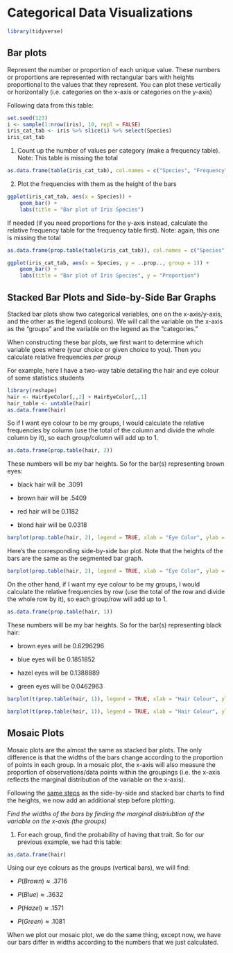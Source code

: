 # Categorical Data Visualizations

```r
library(tidyverse)
```

## Bar plots {#bar-plots}

Represent the number or proportion of each unique value. These numbers
or proportions are represented with rectangular bars with heights
proportional to the values that they represent. You can plot these
vertically or horizontally (i.e. categories on the x-axis or categories
on the y-axis)

Following data from this table:

```r
set.seed(123)
i <- sample(1:nrow(iris), 10, repl = FALSE)
iris_cat_tab <- iris %>% slice(i) %>% select(Species)
iris_cat_tab
```

1.  Count up the number of values per category (make a frequency table).
    Note: This table is missing the total

```r
as.data.frame(table(iris_cat_tab), col.names = c("Species", "Frequency"))
```

2.  Plot the frequencies with them as the height of the bars

```r
ggplot(iris_cat_tab, aes(x = Species)) +
    geom_bar() +
    labs(title = "Bar plot of Iris Species")
```

If needed (if you need proportions for the y-axis instead, calculate the
relative frequency table for the frequency table first). Note: again,
this one is missing the total

```r
as.data.frame(prop.table(table(iris_cat_tab)), col.names = c("Species", "Frequency"))
```

```r
ggplot(iris_cat_tab, aes(x = Species, y = ..prop.., group = 1)) +
    geom_bar() +
    labs(title = "Bar plot of Iris Species", y = "Proportion")
```

## Stacked Bar Plots and Side-by-Side Bar Graphs

Stacked bar plots show two categorical variables, one on the
x-axis/y-axis, and the other as the legend (colours). We will call the
variable on the x-axis as the "groups" and the variable on the legend as
the "categories."

When constructing these bar plots, we first want to determine which
variable goes where (your choice or given choice to you). Then you
calculate relative frequencies *per group*

For example, here I have a two-way table detailing the hair and eye
colour of some statistics students

```r
library(reshape)
hair <- HairEyeColor[,,2] + HairEyeColor[,,1]
hair_table <- untable(hair)
as.data.frame(hair)
```

So if I want eye colour to be my groups, I would calculate the relative
frequencies by column (use the total of the column and divide the whole
column by it), so each group/column will add up to 1.

```r
as.data.frame(prop.table(hair, 2))
```

These numbers will be my bar heights. So for the bar(s) representing
brown eyes:

-   black hair will be .3091

-   brown hair will be .5409

-   red hair will be 0.1182

-   blond hair will be 0.0318

```r
barplot(prop.table(hair, 2), legend = TRUE, xlab = "Eye Color", ylab = "Proportion", main = "Segmented Barplot of Hair Color on Eye Color")
```

Here's the corresponding side-by-side bar plot. Note that the heights of
the bars are the same as the segmented bar graph.

```r
barplot(prop.table(hair, 2), legend = TRUE, xlab = "Eye Color", ylab = "Proportion", main = "Side-by-side Barplot of Hair Color on Eye Color", beside = TRUE)
```

On the other hand, if I want my eye colour to be my groups, I would
calculate the relative frequencies by row (use the total of the row and
divide the whole row by it), so each group/row will add up to 1.

```r
as.data.frame(prop.table(hair, 1))
```

These numbers will be my bar heights. So for the bar(s) representing
black hair:

-   brown eyes will be 0.6296296

-   blue eyes will be 0.1851852

-   hazel eyes will be 0.1388889

-   green eyes will be 0.0462963

```r
barplot(t(prop.table(hair, 1)), legend = TRUE, xlab = "Hair Colour", ylab = "Proportion", main = "Segmented Bar plot of Eye Colour on Hair Colour")
```

```r
barplot(t(prop.table(hair, 1)), legend = TRUE, xlab = "Hair Colour", ylab = "Proportion", main = "Side-by-side Bar plot of Eye Colour on Hair Colour", beside = TRUE)
```

## Mosaic Plots

Mosaic plots are the almost the same as stacked bar plots. The only
difference is that the widths of the bars change according to the
proportion of points in each group. In a mosaic plot, the x-axis will
also measure the proportion of observations/data points within the
groupings (i.e. the x-axis reflects the marginal distribution of the
variable on the x-axis).

Following the [same
steps](#stacked-bar-plots-and-side-by-side-bar-plots) as the
side-by-side and stacked bar charts to find the heights, we now add an
additional step before plotting.

*Find the widths of the bars by finding the marginal distriubtion of the
variable on the x-axis (the groups)*

1.  For each group, find the probability of having that trait. So for
    our previous example, we had this table:

```r
as.data.frame(hair)
```

Using our eye colours as the groups (vertical bars), we will find:

-   $P(Brown) \approx .3716$

-   $P(Blue) \approx .3632$

-   $P(Hazel) \approx .1571$

-   $P(Green) \approx .1081$

When we plot our mosaic plot, we do the same thing, except now, we have
our bars differ in widths according to the numbers that we just
calculated.

<!-- ![Mosaic Plot of Hair Colour on Eye Colour](moplotex.png) -->





